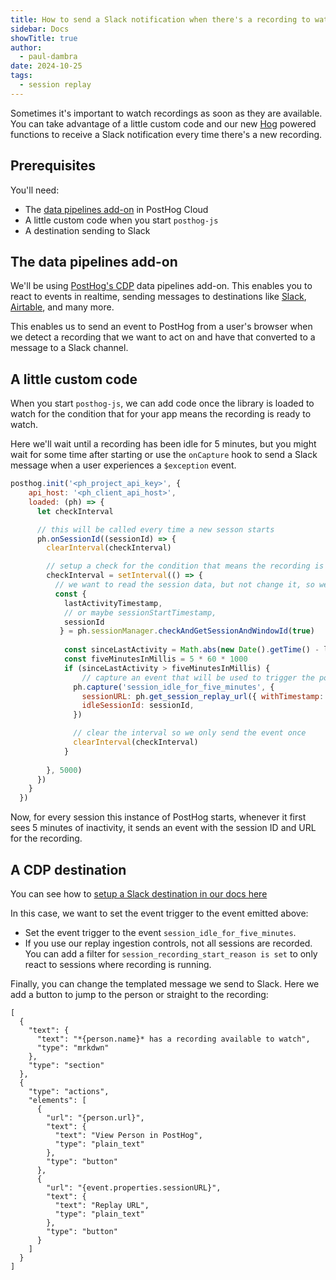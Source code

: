 ```yaml
---
title: How to send a Slack notification when there's a recording to watch
sidebar: Docs
showTitle: true
author:
  - paul-dambra
date: 2024-10-25
tags:
  - session replay
---
```


Sometimes it's important to watch recordings as soon as they are available. You can take advantage of a little custom code and our new [Hog](/docs/hog) powered functions to receive a Slack notification every time there's a new recording.

## Prerequisites

You'll need:

* The [data pipelines add-on](/docs/cdp) in PostHog Cloud
* A little custom code when you start `posthog-js`
* A destination sending to Slack 

## The data pipelines add-on

We'll be using [PostHog's CDP](/docs/cdp) data pipelines add-on. This enables you to react to events in realtime, sending messages to destinations like [Slack](https://us.posthog.com/pipeline/new/destination/hog-template-slack), [Airtable](https://us.posthog.com/pipeline/new/destination/hog-template-airtable), and many more.

This enables us to send an event to PostHog from a user's browser when we detect a recording that we want to act on and have that converted to a message to a Slack channel.

## A little custom code

When you start `posthog-js`, we can add code once the library is loaded to watch for the condition that for your app means the recording is ready to watch.

Here we'll wait until a recording has been idle for 5 minutes, but you might wait for some time after starting or use the `onCapture` hook to send a Slack message when a user experiences a `$exception` event.

```js
posthog.init('<ph_project_api_key>', {
    api_host: '<ph_client_api_host>',
    loaded: (ph) => {
      let checkInterval

      // this will be called every time a new sesson starts
      ph.onSessionId((sessionId) => {
        clearInterval(checkInterval)

        // setup a check for the condition that means the recording is interesting enough to be watched
        checkInterval = setInterval(() => {
          // we want to read the session data, but not change it, so we pass `true`
          const { 
            lastActivityTimestamp, 
            // or maybe sessionStartTimestamp, 
            sessionId 
           } = ph.sessionManager.checkAndGetSessionAndWindowId(true)
            
            const sinceLastActivity = Math.abs(new Date().getTime() - lastActivityTimestamp)
            const fiveMinutesInMillis = 5 * 60 * 1000
            if (sinceLastActivity > fiveMinutesInMillis) {
                // capture an event that will be used to trigger the posthog destination
              ph.capture('session_idle_for_five_minutes', {
                sessionURL: ph.get_session_replay_url({ withTimestamp: true }),
                idleSessionId: sessionId,
              })

              // clear the interval so we only send the event once
              clearInterval(checkInterval)
            }
          
        }, 5000)
      })
    }
  })
```

Now, for every session this instance of PostHog starts, whenever it first sees 5 minutes of inactivity, it sends an event with the session ID and URL for the recording.

## A CDP destination

You can see how to [setup a Slack destination in our docs here](/docs/cdp/destinations/slack)

In this case, we want to set the event trigger to the event emitted above:

* Set the event trigger to the event `session_idle_for_five_minutes`.
* If you use our replay ingestion controls, not all sessions are recorded. You can add a filter for `session_recording_start_reason is set` to only react to sessions where recording is running.

Finally, you can change the templated message we send to Slack. Here we add a button to jump to the person or straight to the recording:

```hog
[
  {
    "text": {
      "text": "*{person.name}* has a recording available to watch",
      "type": "mrkdwn"
    },
    "type": "section"
  },
  {
    "type": "actions",
    "elements": [
      {
        "url": "{person.url}",
        "text": {
          "text": "View Person in PostHog",
          "type": "plain_text"
        },
        "type": "button"
      },
      {
        "url": "{event.properties.sessionURL}",
        "text": {
          "text": "Replay URL",
          "type": "plain_text"
        },
        "type": "button"
      }
    ]
  }
]
```

